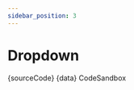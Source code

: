 ```yaml
---
sidebar_position: 3
---
```




# Dropdown

<Dropdown />

<Tabs>
  <TabItem value="ts" label="Dropdown.tsx">
    <CodeBlock language="tsx">{sourceCode}</CodeBlock>
  </TabItem>
  <TabItem value="data" label="data/states.ts">
    <CodeBlock language="ts">{data}</CodeBlock>
  </TabItem>
  <TabItem
    value="codesandbox"
    label="CodeSandbox"
    attributes={{ link: 'https://codesandbox.io/p/sandbox/dropdown-v4hxk8' }}
  >
    CodeSandbox
  </TabItem>
</Tabs>
